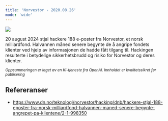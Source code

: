 ```yaml
---
title: 'Norvestor - 2020.08.26'
mode: 'wide'
---
```


<Frame>
<img src="/images/norvestor.png" />
</Frame>

20 august 2024 stjal hackere 188 e-poster fra Norvestor, et norsk milliardfond. Halvannen måned senere begynte de å angripe fondets klienter ved hjelp av informasjonen de hadde fått tilgang til. Hackingen resulterte i betydelige sikkerhetsbrudd og risiko for Norvestor og deres klienter.

<sup><i>Oppsummeringen er laget av en KI-tjeneste fra OpenAI. Innholdet er kvalitetssikret før publisering</i></sup>

## Refereranser
- https://www.dn.no/teknologi/norvestor/hacking/dnb/hackere-stjal-188-eposter-fra-norsk-milliardfond-halvannen-maned-senere-begynte-angrepet-pa-klientene/2-1-998350
